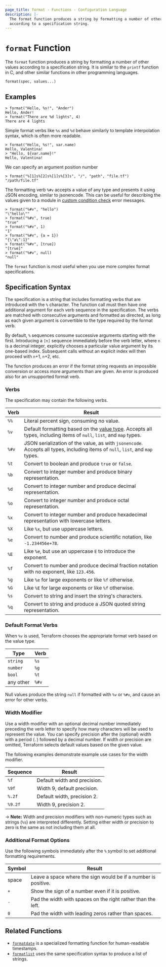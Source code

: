 ```yaml
---
page_title: format - Functions - Configuration Language
description: |-
  The format function produces a string by formatting a number of other values
  according to a specification string.
---
```


# `format` Function

The `format` function produces a string by formatting a number of other values according
to a specification string. It is similar to the `printf` function in C, and
other similar functions in other programming languages.

```hcl
format(spec, values...)
```

## Examples

```
> format("Hello, %s!", "Ander")
Hello, Ander!
> format("There are %d lights", 4)
There are 4 lights
```

Simple format verbs like `%s` and `%d` behave similarly to template
interpolation syntax, which is often more readable.

```
> format("Hello, %s!", var.name)
Hello, Valentina!
> "Hello, ${var.name}!"
Hello, Valentina!
```

We can specify an argument position number

```
> format("%[1]s%[2]s%[1]s%[3]s", "/", "path", "file.tf")
"/path/file.tf"
```

The formatting verb `%#v` accepts a value of any type and presents it using JSON encoding, similar to jsonencode. This can be useful for describing the values given to a module in [custom condition check](/terraform/language/expressions/custom-conditions#error-messages) error messages.

```
> format("%#v", "hello")
"\"hello\""
> format("%#v", true)
"true"
> format("%#v", 1)
"1"
> format("%#v", {a = 1})
"{\"a\":1}"
> format("%#v", [true])
"[true]"
> format("%#v", null)
"null"
```

The `format` function is most useful when you use more complex format specifications.

## Specification Syntax

The specification is a string that includes formatting verbs that are introduced
with the `%` character. The function call must then have one additional argument
for each verb sequence in the specification. The verbs are matched with
consecutive arguments and formatted as directed, as long as each given argument
is convertible to the type required by the format verb.

By default, `%` sequences consume successive arguments starting with the first.
Introducing a `[n]` sequence immediately before the verb letter, where `n` is a
decimal integer, explicitly chooses a particular value argument by its
one-based index. Subsequent calls without an explicit index will then proceed
with `n`+1, `n`+2, etc.

The function produces an error if the format string requests an impossible
conversion or access more arguments than are given. An error is produced also
for an unsupported format verb.

### Verbs

The specification may contain the following verbs.

| Verb  | Result                                                                                    |
| ----- | ----------------------------------------------------------------------------------------- |
| `%%`  | Literal percent sign, consuming no value.                                                 |
| `%v`  | Default formatting based on the [value type](#default-format-verbs). Accepts all types, including items of `null`, `list`, and `map` types.                           |
| `%#v` | JSON serialization of the value, as with `jsonencode`. Accepts all types, including items of `null`, `list`, and `map` types.  |
| `%t`  | Convert to boolean and produce `true` or `false`.                                         |
| `%b`  | Convert to integer number and produce binary representation.                              |
| `%d`  | Convert to integer number and produce decimal representation.                             |
| `%o`  | Convert to integer number and produce octal representation.                               |
| `%x`  | Convert to integer number and produce hexadecimal representation with lowercase letters.  |
| `%X`  | Like `%x`, but use uppercase letters.                                                     |
| `%e`  | Convert to number and produce scientific notation, like `-1.234456e+78`.                  |
| `%E`  | Like `%e`, but use an uppercase `E` to introduce the exponent.                            |
| `%f`  | Convert to number and produce decimal fraction notation with no exponent, like `123.456`. |
| `%g`  | Like `%e` for large exponents or like `%f` otherwise.                                     |
| `%G`  | Like `%E` for large exponents or like `%f` otherwise.                                     |
| `%s`  | Convert to string and insert the string's characters.                                     |
| `%q`  | Convert to string and produce a JSON quoted string representation.                        |

### Default Format Verbs

When `%v` is used, Terraform chooses the appropriate format verb based on the value type.

| Type      | Verb  |
| --------- | ----- |
| `string`  | `%s`  |
| `number`  | `%g`  |
| `bool`    | `%t`  |
| any other | `%#v` |

Null values produce the string `null` if formatted with `%v` or `%#v`, and cause an error for other verbs.

### Width Modifier

Use a width modifier with an optional decimal number immediately
preceding the verb letter to specify how many characters will be used to represent the value. You can specify precision after the (optional) width with a period (`.`) followed by a decimal number. If width or precision are omitted, Terraform selects default values based on the given value.

The following examples demonstrate example use cases for the width modifier.

| Sequence | Result                       |
| -------- | ---------------------------- |
| `%f`     | Default width and precision. |
| `%9f`    | Width 9, default precision.  |
| `%.2f`   | Default width, precision 2.  |
| `%9.2f`  | Width 9, precision 2.        |

-> **Note:** Width and precision modifiers with non-numeric types such as
strings (`%s`) are interpreted differently. Setting either width or precision to
zero is the same as not including them at all.

### Additional Format Options

Use the following symbols immediately after the `%` symbol to set additional formatting requirements.

| Symbol | Result                                                         |
| ------ | -------------------------------------------------------------- |
| space  | Leave a space where the sign would be if a number is positive. |
| `+`    | Show the sign of a number even if it is positive.              |
| `-`    | Pad the width with spaces on the right rather than the left.   |
| `0`    | Pad the width with leading zeros rather than spaces.           |


## Related Functions

* [`formatdate`](/terraform/language/functions/formatdate) is a specialized formatting function for
  human-readable timestamps.
* [`formatlist`](/terraform/language/functions/formatlist) uses the same specification syntax to
  produce a list of strings.
